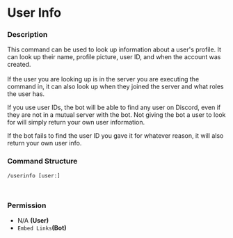 # User Info

### Description

This command can be used to look up information about a user's profile. It can look up their name, profile picture, user ID, and when the account was created.\
\
If the user you are looking up is in the server you are executing the command in, it can also look up when they joined the server and what roles the user has.

If you use user IDs, the bot will be able to find any user on Discord, even if they are not in a mutual server with the bot. Not giving the bot a user to look for will simply return your own user information.&#x20;

If the bot fails to find the user ID you gave it for whatever reason, it will also return your own user info.

### Command Structure

```
/userinfo [user:]
```

<figure><img src="https://i.imgur.com/hMuFT1U.png" alt=""><figcaption></figcaption></figure>

<figure><img src="https://i.imgur.com/cB1ABiH.png" alt=""><figcaption></figcaption></figure>

### **Permission**

* N/A **(User)**
* `Embed Links`**(Bot)**
